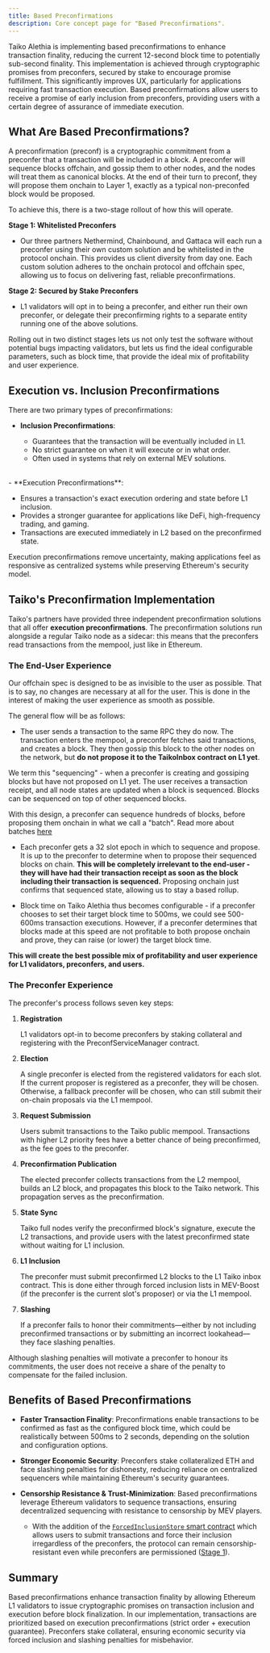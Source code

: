 ```yaml
---
title: Based Preconfirmations
description: Core concept page for "Based Preconfirmations".
---
```



Taiko Alethia is implementing based preconfirmations to enhance transaction finality, reducing the current 12-second block time to potentially sub-second finality. This implementation is achieved through cryptographic promises from preconfers, secured by stake to encourage promise fulfillment. This significantly improves UX, particularly for applications requiring fast transaction execution. Based preconfirmations allow users to receive a promise of early inclusion from preconfers, providing users with a certain degree of assurance of immediate execution.

## What Are Based Preconfirmations?

A preconfirmation (preconf) is a cryptographic commitment from a preconfer that a transaction will be included in a block. A preconfer will sequence blocks offchain, and gossip them to other nodes, and the nodes will treat them as canonical blocks. At the end of their turn to preconf, they will propose them onchain to Layer 1, exactly as a typical non-preconfed block would be proposed.

To achieve this, there is a two-stage rollout of how this will operate.

**Stage 1: Whitelisted Preconfers**

- Our three partners Nethermind, Chainbound, and Gattaca will each run a preconfer using their own custom solution and be whitelisted in the protocol onchain. This provides us client diversity from day one. Each custom solution adheres to the onchain protocol and offchain spec, allowing us to focus on delivering fast, reliable preconfirmations.

**Stage 2: Secured by Stake Preconfers**

- L1 validators will opt in to being a preconfer, and either run their own preconfer, or delegate their preconfirming rights to a separate entity running one of the above solutions.


Rolling out in two distinct stages lets us not only test the software without potential bugs impacting validators, but lets us find the ideal configurable parameters, such as block time, that provide the ideal mix of profitability and user experience.

## Execution vs. Inclusion Preconfirmations

There are two primary types of preconfirmations:

- **Inclusion Preconfirmations**:

  - Guarantees that the transaction will be eventually included in L1.
  - No strict guarantee on when it will execute or in what order.
  - Often used in systems that rely on external MEV solutions.
<br/>
- **Execution Preconfirmations**:

  - Ensures a transaction's exact execution ordering and state before L1 inclusion.
  - Provides a stronger guarantee for applications like DeFi, high-frequency trading, and gaming.
  - Transactions are executed immediately in L2 based on the preconfirmed state.

Execution preconfirmations remove uncertainty, making applications feel as responsive as centralized systems while preserving Ethereum's security model.

## Taiko's Preconfirmation Implementation

Taiko's partners have provided three independent preconfirmation solutions that all offer **execution preconfirmations**. The preconfirmation solutions run alongside a regular Taiko node as a sidecar: this means that the preconfers read transactions from the mempool, just like in Ethereum.

### The End-User Experience

Our offchain spec is designed to be as invisible to the user as possible. That is to say, no changes are necessary at all for the user. This is done in the interest of making the user experience as smooth as possible.

The general flow will be as follows:

- The user sends a transaction to the same RPC they do now. The transaction enters the mempool, a preconfer fetches said transactions, and creates a block. They then gossip this block to the other nodes on the network, but **do not propose it to the TaikoInbox contract on L1 yet**.

<Aside>
We term this "sequencing" - when a preconfer is creating and gossiping blocks but have not proposed on L1 yet. The user receives a transaction receipt, and all node states are updated when a block is sequenced. Blocks can be sequenced on top of other sequenced blocks.

With this design, a preconfer can sequence hundreds of blocks, before proposing them onchain in what we call a "batch". Read more about batches [here](/taiko-alethia-protocol/protocol-design/pacaya-fork-taiko-alethia/#batch-based-protocol)
</Aside>

- Each preconfer gets a 32 slot epoch in which to sequence and propose. It is up to the preconfer to determine when to propose their sequenced blocks on chain. **This will be completely irrelevant to the end-user - they will have had their transaction receipt as soon as the block including their transaction is sequenced.** Proposing onchain just confirms that sequenced state, allowing us to stay a based rollup.

- Block time on Taiko Alethia thus becomes configurable - if a preconfer chooses to set their target block time to 500ms, we could see 500-600ms transaction executions. However, if a preconfer determines that blocks made at this speed are not profitable to both propose onchain and prove, they can raise (or lower) the target block time.

**This will create the best possible mix of profitability and user experience for L1 validators, preconfers, and users.**

### The Preconfer Experience

The preconfer's process follows seven key steps:

1. **Registration**

    L1 validators opt-in to become preconfers by staking collateral and registering with the PreconfServiceManager contract.

2. **Election**

    A single preconfer is elected from the registered validators for each slot. If the current proposer is registered as a preconfer, they will be chosen. Otherwise, a fallback preconfer will be chosen, who can still submit their on-chain proposals via the L1 mempool.

3. **Request Submission**

    Users submit transactions to the Taiko public mempool. Transactions with higher L2 priority fees have a better chance of being preconfirmed, as the fee goes to the preconfer.

4. **Preconfirmation Publication**

    The elected preconfer collects transactions from the L2 mempool, builds an L2 block, and propagates this block to the Taiko network. This propagation serves as the preconfirmation.

5. **State Sync**

    Taiko full nodes verify the preconfirmed block's signature, execute the L2 transactions, and provide users with the latest preconfirmed state without waiting for L1 inclusion.

6. **L1 Inclusion**

    The preconfer must submit preconfirmed L2 blocks to the L1 Taiko inbox contract. This is done either through forced inclusion lists in MEV-Boost (if the preconfer is the current slot's proposer) or via the L1 mempool.

7. **Slashing**

    If a preconfer fails to honor their commitments—either by not including preconfirmed transactions or by submitting an incorrect lookahead—they face slashing penalties.

<Aside>
    Although slashing penalties will motivate a preconfer to honour its commitments, the user does not receive a share of the penalty to compensate for the failed inclusion.
</Aside>

## Benefits of Based Preconfirmations

- **Faster Transaction Finality**: Preconfirmations enable transactions to be confirmed as fast as the configured block time, which could be realistically between 500ms to 2 seconds, depending on the solution and configuration options.

- **Stronger Economic Security**: Preconfers stake collateralized ETH and face slashing penalties for dishonesty, reducing reliance on centralized sequencers while maintaining Ethereum's security guarantees.

- **Censorship Resistance & Trust-Minimization**: Based preconfirmations leverage Ethereum validators to sequence transactions, ensuring decentralized sequencing with resistance to censorship by MEV players.

  - With the addition of the [`ForcedInclusionStore` smart contract](https://github.com/taikoxyz/taiko-mono/blob/taiko-alethia-protocol-v2.3.0/packages/protocol/contracts/layer1/forced-inclusion/ForcedInclusionStore.sol) which allows users to submit transactions and force their inclusion irregardless of the preconfers, the protocol can remain censorship-resistant even while preconfers are permissioned ([Stage 1](/taiko-alethia-protocol/protocol-design/based-preconfirmation/#what-are-based-preconfirmations)).

## Summary

Based preconfirmations enhance transaction finality by allowing Ethereum L1 validators to issue cryptographic promises on transaction inclusion and execution before block finalization. In our implementation, transactions are prioritized based on execution preconfirmations (strict order + execution guarantee). Preconfers stake collateral, ensuring economic security via forced inclusion and slashing penalties for misbehavior.
